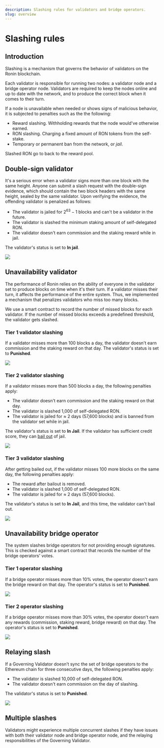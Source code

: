 ```yaml
---
description: Slashing rules for validators and bridge operators.
slug: overview
---
```



# Slashing rules

## Introduction
Slashing is a mechanism that governs the behavior of validators on
the Ronin blockchain.

Each validator is responsible for running two nodes: a validator node
and a bridge operator node. Validators are required to keep the nodes
online and up to date with the network, and to produce the correct
block when it comes to their turn.

If a node is unavailable when needed or shows signs of malicious
behavior, it is subjected to penalties such as the the following:
* Reward slashing. Withholding rewards that the node would've 
otherwise earned.
* RON slashing. Charging a fixed amount of RON tokens from 
the self-stake.
* Temporary or permanent ban from the network, or _jail_.

Slashed RON go to back to the reward pool.

## Double-sign validator
It's a serious error when a validator signs more than one block with the same height.
Anyone can submit a slash request with the double-sign evidence, which
should contain the two block headers with the same height, sealed by
the same validator. Upon verifying the evidence, the offending
validator is penalized as follows:
* The validator is jailed for $2^{63}-1$ blocks and can't be a
validator in the future.
* The validator is slashed the minimum staking amount of
self-delegated RON.
* The validator doesn't earn commission and the staking reward while in jail.

The validator's status is set to **In jail**.

<img src={doubleSign} width={1224} />

## Unavailability validator
The performance of Ronin relies on the ability of everyone in the
validator set to produce blocks on time when it's their turn.
If a validator misses their turn, it affects the performance of
the entire system. Thus, we implemented a mechanism that penalizes
validators who miss too many blocks.

We use a smart contract to record the number of missed blocks for each
validator. If the number of missed blocks exceeds a predefined threshold,
the validator gets slashed.

### Tier 1 validator slashing
If a validator misses more than 100 blocks a day, the validator doesn't earn
commission and the staking reward on that day.
The validator's status is set to **Punished**.

<img src={valSlashTierOne} width={1224} />

### Tier 2 validator slashing
If a validator misses more than 500 blocks a day, the following penalties apply:
* The validator doesn't earn commission and the staking reward on that day.
* The validator is slashed 1,000 of self-delegated RON.
* The validator is jailed for $\approx$ 2 days (57,600 blocks) and is
banned from the validator set while in jail.

The validator's status is set to **In Jail**. If the validator
has sufficient credit score, they can [bail out](bailout.mdx) of jail.

<img src={valSlashTierTwo} width={1224} />

### Tier 3 validator slashing
After getting bailed out, if the validator
misses 100 more blocks on the same day, the following penalties apply:
* The reward after bailout is removed.
* The validator is slashed 1,000 of self-delegated RON.
* The validator is jailed for $\approx$ 2 days (57,600 blocks).

The validator's status is set to **In Jail**, and this time,
the validator can't bail out.

<img src={valSlashTierThree} width={1224} />

## Unavailability bridge operator
The system slashes bridge operators for not providing enough signatures.
This is checked against a smart contract that records the
number of the bridge operators' votes.

### Tier 1 operator slashing
If a bridge operator misses more than 10% votes,
the operator doesn't earn the bridge reward on that day.
The operator's status is set to **Punished**.

<img src={bridSlashTierOne} width={1224} />

### Tier 2 operator slashing
If a bridge operator misses more than 30% votes, the operator doesn't
earn any rewards (commission, staking reward, bridge reward) on that day.
The operator's status is set to **Punished**.

<img src={bridSlashTierTwo} width={1224} />

## Relaying slash
If a Governing Validator doesn’t sync the set of bridge
operators to the Ethereum chain for three consecutive days,
the following penalties apply:
* The validator is slashed 10,000 of self-delegated RON.
* The validator doesn't earn commission on the day of slashing.

The validator's status is set to **Punished**.

<img src={relayingSlash} width={1224} />

## Multiple slashes
Validators might experience multiple concurrent slashes if they have issues
with both their validator node and bridge operator node, and the relaying
responsibilities of the Governing Validator.
